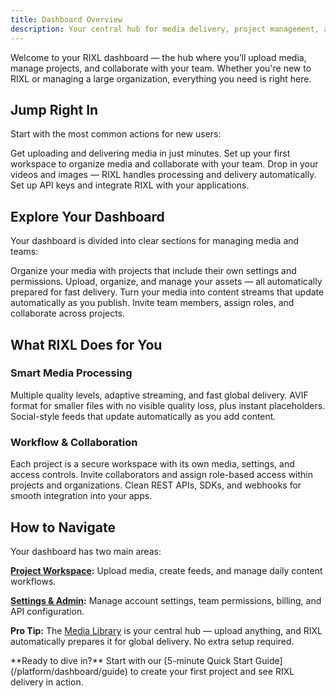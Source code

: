 ```yaml
---
title: Dashboard Overview
description: Your central hub for media delivery, project management, and team collaboration.
---
```




Welcome to your RIXL dashboard — the hub where you’ll upload media, manage projects, and collaborate with your team. Whether you're new to RIXL or managing a large organization, everything you need is right here.

## Jump Right In

Start with the most common actions for new users:

<Columns cols={2}>
  <Card
    title="5-Minute Quick Start"
    href="/platform/dashboard/guide"
    icon="book-open"
  >
    Get uploading and delivering media in just minutes.
  </Card>
  <Card
    title="Create a Project"
    href="/platform/dashboard/projects/create-project"
    icon="folder-plus"
  >
    Set up your first workspace to organize media and collaborate with your team.
  </Card>
  <Card
    title="Upload & Deliver"
    href="/platform/dashboard/media/overview"
    icon="upload"
  >
    Drop in your videos and images — RIXL handles processing and delivery automatically.
  </Card>
  <Card
    title="Developer Integration"
    href="/platform/api-documentation/create-key"
    icon="key"
  >
    Set up API keys and integrate RIXL with your applications.
  </Card>
</Columns>


## Explore Your Dashboard

Your dashboard is divided into clear sections for managing media and teams:

<Columns cols={2}>
  <Card
    title="Projects & Workspaces"
    href="/platform/dashboard/projects/overview"
    icon="folder-open"
  >
    Organize your media with projects that include their own settings and permissions.
  </Card>
  <Card
    title="Media Library"
    href="/platform/dashboard/media/overview"
    icon="image"
  >
    Upload, organize, and manage your assets — all automatically prepared for fast delivery.
  </Card>
  <Card
    title="Dynamic Feeds"
    href="/platform/dashboard/feeds/overview"
    icon="rss"
  >
    Turn your media into content streams that update automatically as you publish.
  </Card>
  <Card
    title="Team Collaboration"
    href="/platform/account-teams/organizations-overview"
    icon="users"
  >
    Invite team members, assign roles, and collaborate across projects.
  </Card>
</Columns>


## What RIXL Does for You

### Smart Media Processing

<Columns cols={3}>
  <Card title="Video Streaming" icon="video">
    Multiple quality levels, adaptive streaming, and fast global delivery.
  </Card>
  <Card title="Image Delivery" icon="image">
    AVIF format for smaller files with no visible quality loss, plus instant placeholders.
  </Card>
  <Card title="Dynamic Feeds" icon="rss">
    Social-style feeds that update automatically as you add content.
  </Card>
</Columns>


### Workflow & Collaboration

<Columns cols={3}>
  <Card title="Projects as Workspaces" icon="settings">
    Each project is a secure workspace with its own media, settings, and access controls.
  </Card>
  <Card title="Team Roles & Permissions" icon="users">
    Invite collaborators and assign role-based access within projects and organizations.
  </Card>
  <Card title="Developer Tools" icon="code">
    Clean REST APIs, SDKs, and webhooks for smooth integration into your apps.
  </Card>
</Columns>

## How to Navigate

Your dashboard has two main areas:

**[Project Workspace](/platform/dashboard/projects/overview):** Upload media, create feeds, and manage daily content workflows.

**[Settings & Admin](/platform/account-teams/overview):** Manage account settings, team permissions, billing, and API configuration.

**Pro Tip:** The [Media Library](/platform/dashboard/media/overview) is your central hub — upload anything, and RIXL automatically prepares it for global delivery. No extra setup required.

<Callout type="tip">
  **Ready to dive in?** Start with our [5-minute Quick Start Guide](/platform/dashboard/guide) to create your first
  project and see RIXL delivery in action.
</Callout>
